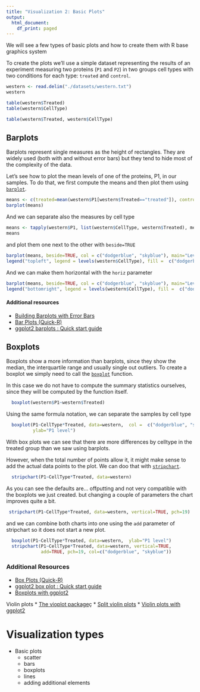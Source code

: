 ```yaml
---
title: "Visualization 2: Basic Plots"
output:
  html_document:
    df_print: paged
---
```


We will see a few types of basic plots and how to create them with R base
graphics system

To create the plots we'll use a simple dataset representing the results of
an experiment measuring two proteins (`P1` and `P2`) in two groups cell types
with two conditions for each type: `treated` and `control`.


```r

western <- read.delim("./datasets/western.txt")
western

```

```r
table(western$Treated)
table(western$CellType)

table(western$Treated, western$CellType)


```

## Barplots

  Barplots represent single measures as the height of rectangles. They are 
  widely used (both with and without error bars) but they tend to hide most
  of the complexity of the data.
  
  Let's see how to plot the mean levels of one of the proteins, P1, in our
  samples. To do that, we first compute the means and then plot them using 
  [`barplot`](https://www.rdocumentation.org/packages/graphics/versions/3.5.2/topics/barplot). 

```r
means <- c(treated=mean(western$P1[western$Treated=="treated"]), control=mean(western$P1[western$Treated=="control"]))
barplot(means)
```

And we can separate also the measures by cell type

```r

means <- tapply(western$P1, list(western$CellType, western$Treated), mean)
means
```

and plot them one next to the other with `beside=TRUE`

```r
barplot(means, beside=TRUE, col = c("dodgerblue", "skyblue"), main="Levels of P1")
legend("topleft", legend = levels(western$CellType), fill =  c("dodgerblue", "skyblue"))
```

And we can make them horizontal with the `horiz` parameter

```r
barplot(means, beside=TRUE, col = c("dodgerblue", "skyblue"), main="Levels of P1", horiz = TRUE)
legend("bottomright", legend = levels(western$CellType), fill =  c("dodgerblue", "skyblue"))
```

#### Additional resources

* [Building Barplots with Error Bars](https://datascienceplus.com/building-barplots-with-error-bars/)
* [Bar Plots (Quick-R)](https://www.statmethods.net/graphs/bar.html)
* [ggplot2 barplots : Quick start guide](http://www.sthda.com/english/wiki/ggplot2-barplots-quick-start-guide-r-software-and-data-visualization)


## Boxplots

  Boxplots show a more information than barplots, since they show the median, 
  the interquartile range and usually single out outliers. To create a 
  boxplot we simply need to call the [`boxplot`](https://www.rdocumentation.org/packages/graphics/versions/3.5.2/topics/boxplot)
  function.

  In this case we do not have to compute the summary statistics ourselves, since
  they will be computed by the function itself.

```r
  boxplot(western$P1~western$Treated)
```

Using the same formula notation, we can separate the samples by cell type

```r
  boxplot(P1~CellType*Treated, data=western,  col =  c("dodgerblue", "skyblue"),
          ylab="P1 level")
```

With box plots we can see that there are more differences by celltype in the 
treated group than we saw using barplots.

However, when the total number of points allow it, it might make sense to add
the actual data points to the plot. We can doo that with [`stripchart`](https://www.rdocumentation.org/packages/graphics/versions/3.5.2/topics/stripchart).

```r
  stripchart(P1~CellType*Treated, data=western)
```

As you can see the defaults are... offputting and not very compatible with the 
boxplots we just created. but changing a couple of parameters the chart improves
quite a bit.

```r
 stripchart(P1~CellType*Treated, data=western, vertical=TRUE, pch=19)
```

and we can combine both charts into one using the `add` parameter of stripchart
so it does not start a new plot.

```r
  boxplot(P1~CellType*Treated, data=western,  ylab="P1 level")
  stripchart(P1~CellType*Treated, data=western, vertical=TRUE,
             add=TRUE, pch=19, col=c("dodgerblue", "skyblue"))
```

### Additional Resources

* [Box Plots (Quick-R)](https://www.statmethods.net/graphs/boxplot.html)
* [ggplot2 box plot : Quick start guide](http://www.sthda.com/english/wiki/ggplot2-box-plot-quick-start-guide-r-software-and-data-visualization)
* [Boxplots with ggplot2](http://t-redactyl.io/blog/2016/04/creating-plots-in-r-using-ggplot2-part-10-boxplots.html)

Violin plots
* [The vioplot package](https://cran.r-project.org/web/packages/vioplot/index.html)ç
* [Split violin plots](https://cran.r-project.org/web/packages/vioplot/vignettes/violin_split.html)
* [Violin plots with ggplot2](http://www.sthda.com/english/wiki/ggplot2-violin-plot-quick-start-guide-r-software-and-data-visualization)


# Visualization types

- Basic plots
  - scatter
  - bars
  - boxplots
  - lines
  - adding additional elements
  